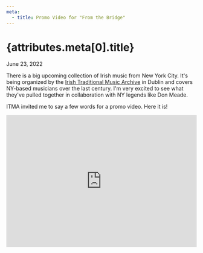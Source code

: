 ```yaml
---
meta:
  - title: Promo Video for "From the Bridge"
---
```


# {attributes.meta[0].title}

<div className="text-gray-400 mt-1 mb-6">June 23, 2022</div>

There is a big upcoming collection of Irish music from New York City. It's being
organized by the [Irish Traditional Music Archive](https://itma.ie) in Dublin
and covers NY-based musicians over the last century. I'm very excited to see
what they've pulled together in collaboration with NY legends like Don Meade.

ITMA invited me to say a few words for a promo video. Here it is!

<iframe
	title="YouTube Video"
	width="100%"
	height="350"
	src="https://www.youtube.com/embed/widqrbOz_Z4"
	frameBorder="0"
	allow="accelerometer; autoplay; clipboard-write; encrypted-media;
				gyroscope; picture-in-picture"
	allowFullScreen
/>

This was filmed and edited by Iarfhlaith Ó Domhnaill along with Alan Woods and
Adam Girard. I'm amazed at the kind of videos that a small, talented team can
make these days. It feels like a completely different world than even ten years
ago.

Thanks also to my dad [James Gurney](https://jamesgurney.com) and [The
Yanks](https://yanksband.com) for the sketches and footage used in the video.
